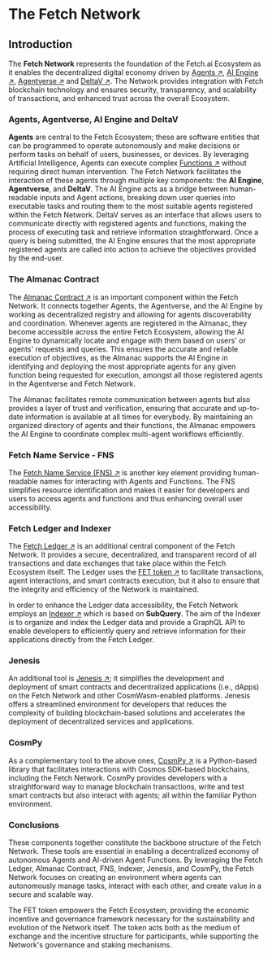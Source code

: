 # The Fetch Network

## Introduction

The **Fetch Network** represents the foundation of the Fetch.ai Ecosystem as it enables the decentralized digital economy driven by [Agents ↗️](/guides/agents/getting-started/whats-an-agent), [AI Engine ↗️](/concepts/ai-engine/ai-engine-intro), [Agentverse ↗️](/concepts/agent-services/agentverse-intro) and [DeltaV ↗️](/concepts/ai-engine/deltav). The Network provides integration with Fetch blockchain technology and ensures security, transparency, and scalability of transactions, and enhanced trust across the overall Ecosystem.

### Agents, Agentverse, AI Engine and DeltaV

**Agents** are central to the Fetch Ecosystem; these are software entities that can be programmed to operate autonomously and make decisions or perform tasks on behalf of users, businesses, or devices. By leveraging Artificial Intelligence, Agents can execute complex [Functions ↗️](/guides/agents/intermediate/agent-functions) without requiring direct human intervention. The Fetch Network facilitates the interaction of these agents through multiple key components: the **AI Engine**, **Agentverse**, and **DeltaV**. The AI Engine acts as a bridge between human-readable inputs and Agent actions, breaking down user queries into executable tasks and routing them to the most suitable agents registered within the Fetch Network. DeltaV serves as an interface that allows users to communicate directly with registered agents and functions, making the process of executing task and retrieve information straightforward. Once a query is being submitted, the AI Engine ensures that the most appropriate registered agents are called into action to achieve the objectives provided by the end-user.

### The Almanac Contract

The [Almanac Contract ↗️](/concepts/fetch-network/almanac) is an important component within the Fetch Network. It connects together Agents, the Agentverse, and the AI Engine by working as decentralized registry and allowing for agents discoverability and coordination. Whenever agents are registered in the Almanac, they become accessible across the entire Fetch Ecosystem, allowing the AI Engine to dynamically locate and engage with them based on users' or agents' requests and queries. This ensures the accurate and reliable execution of objectives, as the Almanac supports the AI Engine in identifying and deploying the most appropriate agents for any given function being requested for execution, amongst all those registered agents in the Agentverse and Fetch Network.

The Almanac facilitates remote communication between agents but also provides a layer of trust and verification, ensuring that accurate and up-to-date information is available at all times for everybody. By maintaining an organized directory of agents and their functions, the Almanac empowers the AI Engine to coordinate complex multi-agent workflows efficiently.

### Fetch Name Service - FNS

The [Fetch Name Service (FNS) ↗️](/guides/agents/advanced/name-service) is another key element providing human-readable names for interacting with Agents and Functions. The FNS simplifies resource identification and makes it easier for developers and users to access agents and functions and thus enhancing overall user accessibility.

### Fetch Ledger and Indexer

The [Fetch Ledger ↗️](/concepts/fetch-network/ledger/intro) is an additional central component of the Fetch Network. It provides a secure, decentralized, and transparent record of all transactions and data exchanges that take place within the Fetch Ecosystem itself. The Ledger uses the [FET token ↗️](/concepts/fetch-network/native-and-erc20-fet-tokens) to facilitate transactions, agent interactions, and smart contracts execution, but it also to ensure that the integrity and efficiency of the Network is maintained.

In order to enhance the Ledger data accessibility, the Fetch Network employs an [Indexer ↗️](/concepts/fetch-network/indexer) which is based on **SubQuery**. The aim of the Indexer is to organize and index the Ledger data and provide a GraphQL API to enable developers to efficiently query and retrieve information for their applications directly from the Fetch Ledger.

### Jenesis

An additional tool is [Jenesis ↗️](/guides/fetch-network/jenesis/getting-started); it simplifies the development and deployment of smart contracts and decentralized applications (i.e., dApps) on the Fetch Network and other CosmWasm-enabled platforms. Jenesis offers a streamlined environment for developers that reduces the complexity of building blockchain-based solutions and accelerates the deployment of decentralized services and applications.

### CosmPy

As a complementary tool to the above ones, [CosmPy ↗️](/guides/fetch-network/cosmpy/install) is a Python-based library that facilitates interactions with Cosmos SDK-based blockchains, including the Fetch Network. CosmPy provides developers with a straightforward way to manage blockchain transactions, write and test smart contracts but also interact with agents; all within the familiar Python environment.

### Conclusions

These components together constitute the backbone structure of the Fetch Network. These tools are essential in enabling a decentralized economy of autonomous Agents and AI-driven Agent Functions. By leveraging the Fetch Ledger, Almanac Contract, FNS, Indexer, Jenesis, and CosmPy, the Fetch Network focuses on creating an environment where agents can autonomously manage tasks, interact with each other, and create value in a secure and scalable way.

The FET token empowers the Fetch Ecosystem, providing the economic incentive and governance framework necessary for the sustainability and evolution of the Network itself. The token acts both as the medium of exchange and the incentive structure for participants, while supporting the Network's governance and staking mechanisms.
